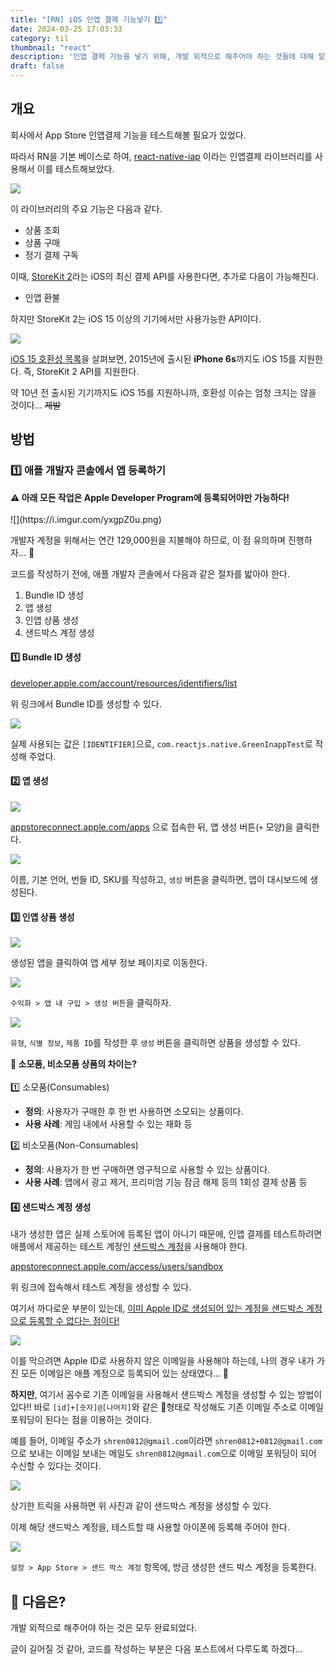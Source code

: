 ```yaml
---
title: "[RN] iOS 인앱 결제 기능넣기 1️⃣"
date: 2024-03-25 17:03:33
category: til
thumbnail: "react"
description: '인앱 결제 기능을 넣기 위해, 개발 외적으로 해주어야 하는 것들에 대해 알아보자.'
draft: false
---
```



## 개요

회사에서 App Store 인앱결제 기능을 테스트해볼 필요가 있었다.

따라서 RN을 기본 베이스로 하여, [react-native-iap](https://github.com/dooboolab-community/react-native-iap) 이라는 인앱결제 라이브러리를 사용해서 이를 테스트해보았다.

![](https://i.imgur.com/LrVu0SD.png)

이 라이브러리의 주요 기능은 다음과 같다.

+ 상품 조회
+ 상품 구매
+ 정기 결제 구독

이때, [StoreKit 2](https://developer.apple.com/kr/storekit/)라는 iOS의 최신 결제 API를 사용한다면, 추가로 다음이 가능해진다.

+ 인앱 환불

하지만 StoreKit 2는 iOS 15 이상의 기기에서만 사용가능한 API이다.

![](https://i.imgur.com/Tb9IlLr.png)


[iOS 15 호환성 목록](https://support.apple.com/ko-kr/guide/iphone/iphe3fa5df43/15.0/ios/15.0)을 살펴보면, 2015년에 출시된 <b>iPhone 6s</b>까지도 iOS 15를 지원한다. 즉, StoreKit 2 API를 지원한다.

약 10년 전 출시된 기기까지도 iOS 15를 지원하니까, 호환성 이슈는 엄청 크지는 않을 것이다... <del>제발</del>


## 방법

### 1️⃣ 애플 개발자 콘솔에서 앱 등록하기

<Callout variant="warning">
  <b>⚠️ 아래 모든 작업은 Apple Developer Program에 등록되어야만 가능하다!</b>
  <br />
  <br />
  ![](https://i.imgur.com/yxgpZ0u.png)
  <br />

  개발자 계정을 위해서는 연간 129,000원을 지불해야 하므로, 이 점 유의하며 진행하자... 🥲
</Callout>

코드를 작성하기 전에, 애플 개발자 콘솔에서 다음과 같은 절차를 밟아야 한다.

1. Bundle ID 생성
2. 앱 생성
3. 인앱 상품 생성
4. 샌드박스 계정 생성


#### 1️⃣ Bundle ID 생성

[developer.apple.com/account/resources/identifiers/list](developer.apple.com/account/resources/identifiers/list)

위 링크에서 Bundle ID를 생성할 수 있다.

![](https://i.imgur.com/eeQX3CB.png)

실제 사용되는 값은 `[IDENTIFIER]`으로, `com.reactjs.native.GreenInappTest`로 작성해 주었다.

#### 2️⃣ 앱 생성

![](https://i.imgur.com/n1TENS3.png)

[appstoreconnect.apple.com/apps](appstoreconnect.apple.com/apps) 으로 접속한 뒤, 앱 생성 버튼(`+` 모양)을 클릭한다.


![](https://i.imgur.com/U4vgZfC.png)

이름, 기본 언어, 번들 ID, SKU를 작성하고, `생성` 버튼을 클릭하면, 앱이 대시보드에 생성된다.

#### 3️⃣ 인앱 상품 생성

![](https://i.imgur.com/e8YXvAy.png)

생성된 앱을 클릭하여 앱 세부 정보 페이지로 이동한다.

![](https://i.imgur.com/u7ClHF7.png)

`수익화 > 앱 내 구입 > 생성 버튼`을 클릭하자.

![](https://i.imgur.com/FyTdXad.png)

`유형`, `식별 정보`, `제품 ID`를 작성한 후 `생성` 버튼을 클릭하면 상품을 생성할 수 있다.

<Callout variant="info">
  <strong>🤔 소모품, 비소모품 상품의 차이는?</strong>
  <br />
  <br />
  1️⃣ 소모품(Consumables)

  - **정의**: 사용자가 구매한 후 한 번 사용하면 소모되는 상품이다.
  - **사용 사례**: 게임 내에서 사용할 수 있는 재화 등

  2️⃣ 비소모품(Non-Consumables)

  - **정의**: 사용자가 한 번 구매하면 영구적으로 사용할 수 있는 상품이다.
  - **사용 사례**: 앱에서 광고 제거, 프리미엄 기능 잠금 해제 등의 1회성 결제 상품 등
</Callout>

#### 4️⃣ 샌드박스 계정 생성

내가 생성한 앱은 실제 스토어에 등록된 앱이 아니기 때문에, 인앱 결제를 테스트하려면 애플에서 제공하는 테스트 계정인 [샌드박스 계정](https://developer.apple.com/kr/apple-pay/sandbox-testing/)을 사용해야 한다.

[appstoreconnect.apple.com/access/users/sandbox](appstoreconnect.apple.com/access/users/sandbox)

위 링크에 접속해서 테스트 계정을 생성할 수 있다.

여기서 까다로운 부분이 있는데, <u>이미 Apple ID로 생성되어 있는 계정을 샌드박스 계정으로 등록할 수 없다는 점이다!</u>

![](https://i.imgur.com/uIN2I3i.png)

이를 막으려면 Apple ID로 사용하지 않은 이메일을 사용해야 하는데, 나의 경우 내가 가진 모든 이메일은 애플 계정으로 등록되어 있는 상태였다... 🥲

<b>하지만</b>, 여기서 꼼수로 기존 이메일을 사용해서 샌드박스 계정을 생성할 수 있는 방법이 있다!! 바로 `[id]+[숫자]@[나머지]`와 같은 형태로 작성해도 기존 이메일 주소로 이메일 포워딩이 된다는 점을 이용하는 것이다.

예를 들어, 이메일 주소가 `shren0812@gmail.com`이라면 `shren0812+0812@gmail.com`으로 보내는 이메일 보내는 메일도 `shren0812@gmail.com`으로 이메일 포워딩이 되어 수신할 수 있다는 것이다.

![](https://i.imgur.com/COT71oP.png)

상기한 트릭을 사용하면 위 사진과 같이 샌드박스 계정을 생성할 수 있다.

이제 해당 샌드박스 계정을, 테스트할 때 사용할 아이폰에 등록해 주어야 한다.

![](https://i.imgur.com/W5f6wkT.jpeg)

`설정 > App Store > 샌드 박스 계정` 항목에, 방금 생성한 샌드 박스 계정을 등록한다.

## 🤔 다음은?

개발 외적으로 해주어야 하는 것은 모두 완료되었다.

글이 길어질 것 같아, 코드를 작성하는 부분은 다음 포스트에서 다루도록 하겠다...

